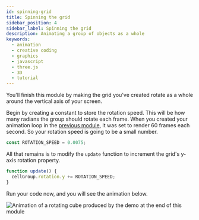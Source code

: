 ```yaml
---
id: spinning-grid
title: Spinning the grid
sidebar_position: 4
sidebar_label: Spinning the grid
description: Animating a group of objects as a whole
keywords:
  - animation
  - creative coding
  - graphics
  - javascript
  - three.js
  - 3D
  - tutorial
---
```


You'll finish this module by making the grid you've created rotate as a whole around the vertical axis of your screen.

Begin by creating a constant to store the rotation speed. This will be how many radians the group should rotate each frame. When you created your animation loop in the [previous module](./../scene-setup/animation-loop.mdx), it was set
to render 60 frames each second. So your rotation speed is going to be a small number.

```javascript
const ROTATION_SPEED = 0.0075;
```

All that remains is to modify the `update` function to increment the grid's y-axis rotation property.

```javascript
function update() {
  cellGroup.rotation.y += ROTATION_SPEED;
}
```

Run your code now, and you will see the animation below.

![Animation of a rotating cube produced by the demo at the end of this module](./assets/module-outcome.gif "This module's demo")
